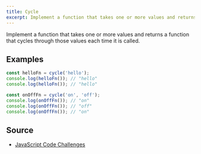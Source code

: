 ```yaml
---
title: Cycle
excerpt: Implement a function that takes one or more values and returns a function that cycles through those values each time it is called
---
```


Implement a function that takes one or more values and returns a function that cycles through those values each time it is called.

## Examples

```js
const helloFn = cycle('hello');
console.log(helloFn()); // "hello"
console.log(helloFn()); // "hello"

const onOffFn = cycle('on', 'off');
console.log(onOffFn()); // "on"
console.log(onOffFn()); // "off"
console.log(onOffFn()); // "on"
```

## Source

- [JavaScript Code Challenges](https://jscodechallenges.vercel.app/challenges/functions#11-design-a-function-with-cycle-functionality-for-given-list-of-inputs-where-cycle-function-accepts-list-of-values-to-be-cycled-upon)
